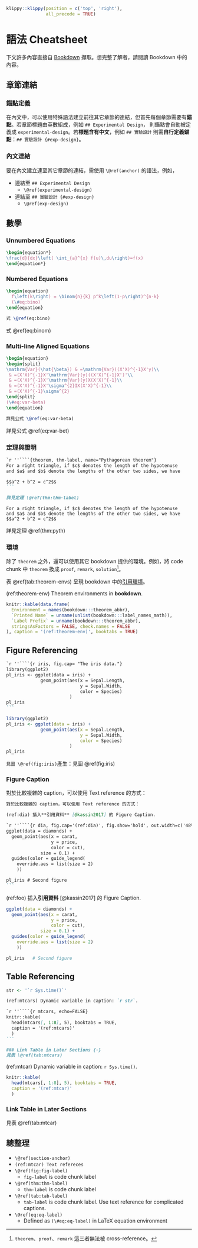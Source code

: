 ```r
klippy::klippy(position = c('top', 'right'),
               all_precode = TRUE)
```

# 語法 Cheatsheet {#cheatsheet}

下文許多內容直接自 [Bookdown](https://bookdown.org/yihui/bookdown/markdown-extensions-by-bookdown.html) 擷取。想完整了解者，請閱讀 Bookdown 中的內容。

## 章節連結 {#chapter-cross-ref}

### 錨點定義 {#define-anchor}

在內文中，可以使用特殊語法建立前往其它章節的連結，但首先每個章節需要有**錨點**。若章節標題由英數組成，例如 `## Experimental Design`， 則錨點會自動被定義成 `experimental-design`。若**標題含有中文**，例如 `## 實驗設計` 則需**自行定義錨點**：`## 實驗設計 {#exp-design}`。

### 內文連結

要在內文建立連至其它章節的連結，需使用 `\@ref(anchor)` 的語法，例如，

- 連結至 `## Experimental Design`
    - `\@ref(experimental-design)`
- 連結至 `## 實驗設計 {#exp-design}`
    - `\@ref(exp-design)`


## 數學 {#math}

### Unnumbered Equations

```latex
\begin{equation*} 
\frac{d}{dx}\left( \int_{a}^{x} f(u)\,du\right)=f(x)
\end{equation*} 
```

\begin{equation*} 
\frac{d}{dx}\left( \int_{a}^{x} f(u)\,du\right)=f(x)
\end{equation*} 


### Numbered Equations
```latex
\begin{equation} 
  f\left(k\right) = \binom{n}{k} p^k\left(1-p\right)^{n-k}
  (\#eq:bino)
\end{equation} 

式 \@ref(eq:bino)
```

\begin{equation} 
  f\left(k\right) = \binom{n}{k} p^k\left(1-p\right)^{n-k}
  (\#eq:binom)
\end{equation} 

式 \@ref(eq:binom)


### Multi-line Aligned Equations

```latex
\begin{equation} 
\begin{split}
\mathrm{Var}(\hat{\beta}) & =\mathrm{Var}((X'X)^{-1}X'y)\\
 & =(X'X)^{-1}X'\mathrm{Var}(y)((X'X)^{-1}X')'\\
 & =(X'X)^{-1}X'\mathrm{Var}(y)X(X'X)^{-1}\\
 & =(X'X)^{-1}X'\sigma^{2}IX(X'X)^{-1}\\
 & =(X'X)^{-1}\sigma^{2}
\end{split}
(\#eq:var-beta)
\end{equation}

詳見公式 \@ref(eq:var-beta)
```

\begin{equation} 
\begin{split}
\mathrm{Var}(\hat{\beta}) & =\mathrm{Var}((X'X)^{-1}X'y)\\
 & =(X'X)^{-1}X'\mathrm{Var}(y)((X'X)^{-1}X')'\\
 & =(X'X)^{-1}X'\mathrm{Var}(y)X(X'X)^{-1}\\
 & =(X'X)^{-1}X'\sigma^{2}IX(X'X)^{-1}\\
 & =(X'X)^{-1}\sigma^{2}
\end{split}
(\#eq:var-bet)
\end{equation} 

詳見公式 \@ref(eq:var-bet)

### 定理與證明 {#theorem-proof}

````markdown
`r ''````{theorem, thm-label, name="Pythagorean theorem"}
For a right triangle, if $c$ denotes the length of the hypotenuse
and $a$ and $b$ denote the lengths of the other two sides, we have

$$a^2 + b^2 = c^2$$
```

詳見定理 \@ref(thm:thm-label)
````

```theorem
For a right triangle, if $c$ denotes the length of the hypotenuse
and $a$ and $b$ denote the lengths of the other two sides, we have
$$a^2 + b^2 = c^2$$
```

詳見定理 \@ref(thm:pyth)


### 環境 {#environment}

除了 `theorem` 之外，還可以使用其它 bookdown 提供的環境。例如，將 code chunk 中 `theorem` 換成 `proof`, `remark`, `solution`[^env-crossref]。

[^env-crossref]: `theorem`、`proof`、`remark` 這三者無法被 cross-reference。

表 \@ref(tab:theorem-envs) 呈現 bookdown 中的[引用環境](https://bookdown.org/yihui/bookdown/markdown-extensions-by-bookdown.html#tab:theorem-envs)。

(ref:theorem-env) Theorem environments in **bookdown**.

```r
knitr::kable(data.frame(
  Environment = names(bookdown:::theorem_abbr),
  `Printed Name` = unname(unlist(bookdown:::label_names_math)),
  `Label Prefix` = unname(bookdown:::theorem_abbr),
  stringsAsFactors = FALSE, check.names = FALSE
), caption = '(ref:theorem-env)', booktabs = TRUE)
```


## Figure Referencing

````markdown
`r ''````{r iris, fig.cap= "The iris data."}
library(ggplot2)
pl_iris <- ggplot(data = iris) +
             geom_point(aes(x = Sepal.Length,
                            y = Sepal.Width,
                            color = Species)
                        )
pl_iris
```
````

```r
library(ggplot2)
pl_iris <- ggplot(data = iris) +
             geom_point(aes(x = Sepal.Length,
                            y = Sepal.Width,
                            color = Species)
                        )
pl_iris
```


`見圖 \@ref(fig:iris)`產生：見圖 \@ref(fig:iris)

### Figure Caption

對於比較複雜的 caption，可以使用 Text reference 的方式：

````markdown
對於比較複雜的 caption，可以使用 Text reference 的方式：

(ref:dia) 插入**引用資料** [@kassin2017] 的 Figure Caption.

`r ''````{r dia, fig.cap='(ref:dia)', fig.show='hold', out.width=c('48%','48%')}
ggplot(data = diamonds) +
  geom_point(aes(x = carat, 
                 y = price,
                 color = cut),
             size = 0.1) +
  guides(color = guide_legend(
    override.aes = list(size = 2)
    ))

pl_iris # Second figure
```
````

(ref:foo) 插入**引用資料** [@kassin2017] 的 Figure Caption.

```r
ggplot(data = diamonds) +
  geom_point(aes(x = carat, 
                 y = price,
                 color = cut),
             size = 0.1) +
  guides(color = guide_legend(
    override.aes = list(size = 2)
    ))

pl_iris   # Second figure
```


## Table Referencing

```r
str <- '`r Sys.time()`'
```

````markdown
(ref:mtcars) Dynamic variable in caption: `r str`.

`r ''````{r mtcars, echo=FALSE}
knitr::kable(
  head(mtcars[, 1:8], 5), booktabs = TRUE,
  caption = '(ref:mtcars)'
  )
```

### Link Table in Later Sections {-}
見表 \@ref(tab:mtcars)
````


(ref:mtcar) Dynamic variable in caption: `r Sys.time()`.

```r
knitr::kable(
  head(mtcars[, 1:8], 5), booktabs = TRUE,
  caption = '(ref:mtcar)'
  )
```

### Link Table in Later Sections {-}
見表 \@ref(tab:mtcar)



## 總整理

- `\@ref(section-anchor)`
- `(ref:mtcar) Text refereces`
- `\@ref(fig:fig-label)`
    - `fig-label` is code chunk label
- `\@ref(thm:thm-label)`
    - `thm-label` is code chunk label
- `\@ref(tab:tab-label)`
    - `tab-label` is code chunk label. Use text reference for complicated captions.
- `\@ref(eq:eq-label)`
    - Defined as `(\#eq:eq-label)` in LaTeX equation environment


